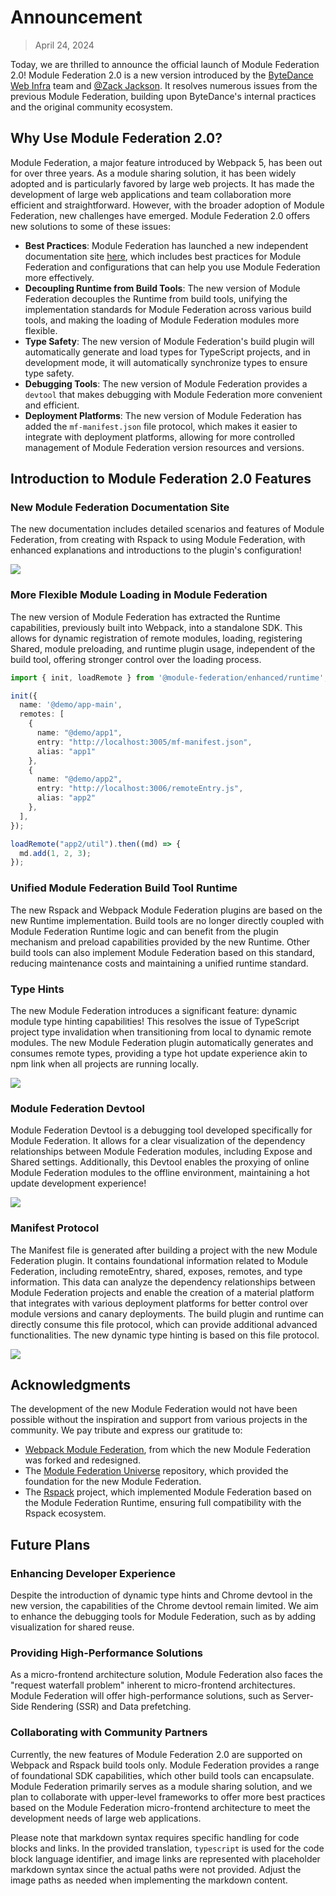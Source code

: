 # Announcement

> April 24, 2024

Today, we are thrilled to announce the official launch of Module Federation 2.0! Module Federation 2.0 is a new version introduced by the [ByteDance Web Infra](https://github.com/web-infra-dev) team and [@Zack Jackson](https://github.com/ScriptedAlchemy). It resolves numerous issues from the previous Module Federation, building upon ByteDance's internal practices and the original community ecosystem.

## Why Use Module Federation 2.0?

Module Federation, a major feature introduced by Webpack 5, has been out for over three years. As a module sharing solution, it has been widely adopted and is particularly favored by large web projects. It has made the development of large web applications and team collaboration more efficient and straightforward. However, with the broader adoption of Module Federation, new challenges have emerged. Module Federation 2.0 offers new solutions to some of these issues:

- **Best Practices**: Module Federation has launched a new independent documentation site [here](https://module-federation.io/), which includes best practices for Module Federation and configurations that can help you use Module Federation more effectively.
- **Decoupling Runtime from Build Tools**: The new version of Module Federation decouples the Runtime from build tools, unifying the implementation standards for Module Federation across various build tools, and making the loading of Module Federation modules more flexible.
- **Type Safety**: The new version of Module Federation's build plugin will automatically generate and load types for TypeScript projects, and in development mode, it will automatically synchronize types to ensure type safety.
- **Debugging Tools**: The new version of Module Federation provides a `devtool` that makes debugging with Module Federation more convenient and efficient.
- **Deployment Platforms**: The new version of Module Federation has added the `mf-manifest.json` file protocol, which makes it easier to integrate with deployment platforms, allowing for more controlled management of Module Federation version resources and versions.


## Introduction to Module Federation 2.0 Features

### New Module Federation Documentation Site

The new documentation includes detailed scenarios and features of Module Federation, from creating with Rspack to using Module Federation, with enhanced explanations and introductions to the plugin's configuration!

![](@public/blog/announcement/module-federation-doc.png)

### More Flexible Module Loading in Module Federation

The new version of Module Federation has extracted the Runtime capabilities, previously built into Webpack, into a standalone SDK. This allows for dynamic registration of remote modules, loading, registering Shared, module preloading, and runtime plugin usage, independent of the build tool, offering stronger control over the loading process.

```typescript
import { init, loadRemote } from '@module-federation/enhanced/runtime';

init({
  name: '@demo/app-main',
  remotes: [
    {
      name: "@demo/app1",
      entry: "http://localhost:3005/mf-manifest.json",
      alias: "app1"
    },
    {
      name: "@demo/app2",
      entry: "http://localhost:3006/remoteEntry.js",
      alias: "app2"
    },
  ],
});

loadRemote("app2/util").then((md) => {
  md.add(1, 2, 3);
});
```

### Unified Module Federation Build Tool Runtime

The new Rspack and Webpack Module Federation plugins are based on the new Runtime implementation. Build tools are no longer directly coupled with Module Federation Runtime logic and can benefit from the plugin mechanism and preload capabilities provided by the new Runtime. Other build tools can also implement Module Federation based on this standard, reducing maintenance costs and maintaining a unified runtime standard.

### Type Hints

The new Module Federation introduces a significant feature: dynamic module type hinting capabilities! This resolves the issue of TypeScript project type invalidation when transitioning from local to dynamic remote modules. The new Module Federation plugin automatically generates and consumes remote types, providing a type hot update experience akin to npm link when all projects are running locally.

![](https://module-federation-assest.netlify.app/document/announcement/blog/announcement/demo-type-hint.gif)

### Module Federation Devtool

Module Federation Devtool is a debugging tool developed specifically for Module Federation. It allows for a clear visualization of the dependency relationships between Module Federation modules, including Expose and Shared settings. Additionally, this Devtool enables the proxying of online Module Federation modules to the offline environment, maintaining a hot update development experience!

![](https://module-federation-assest.netlify.app/document/announcement/blog/announcement/chrome-devtool-display.gif)

### Manifest Protocol

The Manifest file is generated after building a project with the new Module Federation plugin. It contains foundational information related to Module Federation, including remoteEntry, shared, exposes, remotes, and type information. This data can analyze the dependency relationships between Module Federation projects and enable the creation of a material platform that integrates with various deployment platforms for better control over module versions and canary deployments. The build plugin and runtime can directly consume this file protocol, which can provide additional advanced functionalities. The new dynamic type hinting is based on this file protocol.

![](https://module-federation-assest.netlify.app/document/announcement/blog/announcement/manifest-file.gif)

## Acknowledgments

The development of the new Module Federation would not have been possible without the inspiration and support from various projects in the community. We pay tribute and express our gratitude to:

- [Webpack Module Federation](https://webpack.js.org/concepts/module-federation/), from which the new Module Federation was forked and redesigned.
- The [Module Federation Universe](https://github.com/module-federation/core) repository, which provided the foundation for the new Module Federation.
- The [Rspack](https://github.com/web-infra-dev/rspack) project, which implemented Module Federation based on the Module Federation Runtime, ensuring full compatibility with the Rspack ecosystem.

## Future Plans

### Enhancing Developer Experience

Despite the introduction of dynamic type hints and Chrome devtool in the new version, the capabilities of the Chrome devtool remain limited. We aim to enhance the debugging tools for Module Federation, such as by adding visualization for shared reuse.

### Providing High-Performance Solutions

As a micro-frontend architecture solution, Module Federation also faces the "request waterfall problem" inherent to micro-frontend architectures. Module Federation will offer high-performance solutions, such as Server-Side Rendering (SSR) and Data prefetching.

### Collaborating with Community Partners

Currently, the new features of Module Federation 2.0 are supported on Webpack and Rspack build tools only. Module Federation provides a range of foundational SDK capabilities, which other build tools can encapsulate. Module Federation primarily serves as a module sharing solution, and we plan to collaborate with upper-level frameworks to offer more best practices based on the Module Federation micro-frontend architecture to meet the development needs of large web applications.


Please note that markdown syntax requires specific handling for code blocks and links. In the provided translation, `typescript` is used for the code block language identifier, and image links are represented with placeholder markdown syntax since the actual paths were not provided. Adjust the image paths as needed when implementing the markdown content.
